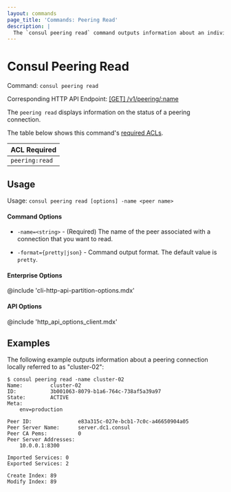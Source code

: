 ```yaml
---
layout: commands
page_title: 'Commands: Peering Read'
description: |
  The `consul peering read` command outputs information about an individual cluster peering connection.
---
```


# Consul Peering Read

Command: `consul peering read`

Corresponding HTTP API Endpoint: [\[GET\] /v1/peering/:name](/consul/api-docs/peering#read-a-peering-connection)

The `peering read` displays information on the status of a peering connection.

The table below shows this command's [required ACLs](/consul/api-docs/api-structure#authentication).

| ACL Required |
| ------------ |
| `peering:read`  |

## Usage

Usage: `consul peering read [options] -name <peer name>`

#### Command Options

- `-name=<string>` - (Required) The name of the peer associated with a connection that you want to read.

- `-format={pretty|json}` - Command output format. The default value is `pretty`.

#### Enterprise Options

@include 'cli-http-api-partition-options.mdx'

#### API Options

@include 'http_api_options_client.mdx'

## Examples

The following example outputs information about a peering connection locally referred to as "cluster-02":

```shell-session hideClipboard
$ consul peering read -name cluster-02
Name:         cluster-02
ID:           3b001063-8079-b1a6-764c-738af5a39a97
State:        ACTIVE
Meta:
    env=production

Peer ID:               e83a315c-027e-bcb1-7c0c-a46650904a05
Peer Server Name:      server.dc1.consul
Peer CA Pems:          0
Peer Server Addresses:
    10.0.0.1:8300

Imported Services: 0
Exported Services: 2

Create Index: 89
Modify Index: 89
```

